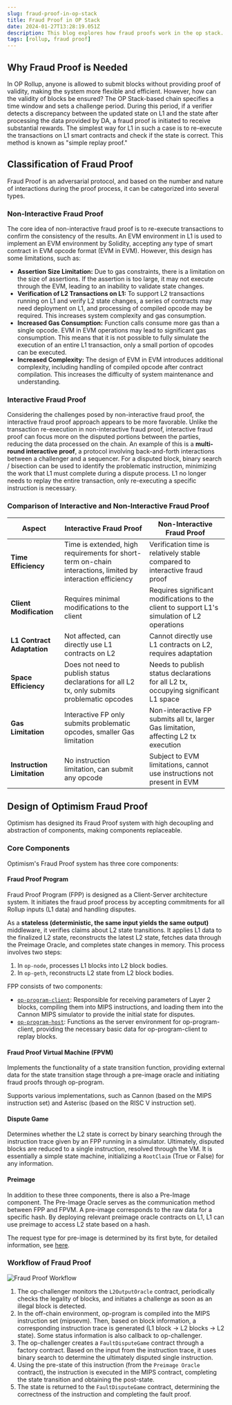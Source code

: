 ```yaml
---
slug: fraud-proof-in-op-stack
title: Fraud Proof in OP Stack
date: 2024-01-27T13:28:19.051Z
description: This blog explores how fraud proofs work in the op stack.
tags: [rollup, fraud proof]
---
```


## Why Fraud Proof is Needed

In OP Rollup, anyone is allowed to submit blocks without providing proof of validity, making the system more flexible and efficient. However, how can the validity of blocks be ensured? The OP Stack-based chain specifies a time window and sets a challenge period. During this period, if a verifier detects a discrepancy between the updated state on L1 and the state after processing the data provided by DA, a fraud proof is initiated to receive substantial rewards. The simplest way for L1 in such a case is to re-execute the transactions on L1 smart contracts and check if the state is correct. This method is known as "simple replay proof."

## Classification of Fraud Proof

Fraud Proof is an adversarial protocol, and based on the number and nature of interactions during the proof process, it can be categorized into several types.

### **Non-Interactive Fraud Proof**

The core idea of non-interactive fraud proof is to re-execute transactions to confirm the consistency of the results. An EVM environment in L1 is used to implement an EVM environment by Solidity, accepting any type of smart contract in EVM opcode format (EVM in EVM). However, this design has some limitations, such as:

- **Assertion Size Limitation:** Due to gas constraints, there is a limitation on the size of assertions. If the assertion is too large, it may not execute through the EVM, leading to an inability to validate state changes.
- **Verification of L2 Transactions on L1:** To support L2 transactions running on L1 and verify L2 state changes, a series of contracts may need deployment on L1, and processing of compiled opcode may be required. This increases system complexity and gas consumption.
- **Increased Gas Consumption:** Function calls consume more gas than a single opcode. EVM in EVM operations may lead to significant gas consumption. This means that it is not possible to fully simulate the execution of an entire L1 transaction, only a small portion of opcodes can be executed.
- **Increased Complexity:** The design of EVM in EVM introduces additional complexity, including handling of compiled opcode after contract compilation. This increases the difficulty of system maintenance and understanding.

### **Interactive Fraud Proof**

Considering the challenges posed by non-interactive fraud proof, the interactive fraud proof approach appears to be more favorable. Unlike the transaction re-execution in non-interactive fraud proof, interactive fraud proof can focus more on the disputed portions between the parties, reducing the data processed on the chain. An example of this is a **multi-round interactive proof**, a protocol involving back-and-forth interactions between a challenger and a sequencer. For a disputed block, binary search / bisection can be used to identify the problematic instruction, minimizing the work that L1 must complete during a dispute process. L1 no longer needs to replay the entire transaction, only re-executing a specific instruction is necessary.

### Comparison of Interactive and Non-Interactive Fraud Proof

| Aspect                     | **Interactive Fraud Proof**                                                                                 | **Non-Interactive Fraud Proof**                                                              |
| -------------------------- | ----------------------------------------------------------------------------------------------------------- | -------------------------------------------------------------------------------------------- |
| **Time Efficiency**        | Time is extended, high requirements for short-term on-chain interactions, limited by interaction efficiency | Verification time is relatively stable compared to interactive fraud proof                   |
| **Client Modification**    | Requires minimal modifications to the client                                                                | Requires significant modifications to the client to support L1's simulation of L2 operations |
| **L1 Contract Adaptation** | Not affected, can directly use L1 contracts on L2                                                           | Cannot directly use L1 contracts on L2, requires adaptation                                  |
| **Space Efficiency**       | Does not need to publish status declarations for all L2 tx, only submits problematic opcodes                | Needs to publish status declarations for all L2 tx, occupying significant L1 space           |
| **Gas Limitation**         | Interactive FP only submits problematic opcodes, smaller Gas limitation                                     | Non-interactive FP submits all tx, larger Gas limitation, affecting L2 tx execution          |
| **Instruction Limitation** | No instruction limitation, can submit any opcode                                                            | Subject to EVM limitations, cannot use instructions not present in EVM                       |

## Design of Optimism Fraud Proof

Optimism has designed its Fraud Proof system with high decoupling and abstraction of components, making components replaceable.

### Core Components

Optimism's Fraud Proof system has three core components:

#### Fraud Proof Program

Fraud Proof Program (FPP) is designed as a Client-Server architecture system. It initiates the fraud proof process by accepting commitments for all Rollup inputs (L1 data) and handling disputes.

As a **stateless (deterministic, the same input yields the same output)** middleware, it verifies claims about L2 state transitions. It applies L1 data to the finalized L2 state, reconstructs the latest L2 state, fetches data through the Preimage Oracle, and completes state changes in memory. This process involves two steps:

1. In `op-node`, processes L1 blocks into L2 block bodies.
2. In `op-geth`, reconstructs L2 state from L2 block bodies.

FPP consists of two components:

- [`op-program-client`](https://github.com/ethereum-optimism/optimism/tree/develop/op-program/client): Responsible for receiving parameters of Layer 2 blocks, compiling them into MIPS instructions, and loading them into the Cannon MIPS simulator to provide the initial state for disputes.
- [`op-program-host`](https://github.com/ethereum-optimism/optimism/tree/develop/op-program/host): Functions as the server environment for op-program-client, providing the necessary basic data for op-program-client to replay blocks.

#### Fraud Proof Virtual Machine (FPVM)

Implements the functionality of a state transition function, providing external data for the state transition stage through a pre-image oracle and initiating fraud proofs through op-program.

Supports various implementations, such as Cannon (based on the MIPS instruction set) and Asterisc (based on the RISC V instruction set).

#### Dispute Game

Determines whether the L2 state is correct by binary searching through the instruction trace given by an FPP running in a simulator. Ultimately, disputed blocks are reduced to a single instruction, resolved through the VM. It is essentially a simple state machine, initializing a `RootClaim` (True or False) for any information.

#### Preimage

In addition to these three components, there is also a Pre-Image component. The Pre-Image Oracle serves as the communication method between FPP and FPVM. A pre-image corresponds to the raw data for a specific hash. By deploying relevant preimage oracle contracts on L1, L1 can use preimage to access L2 state based on a hash.

The request type for pre-image is determined by its first byte, for detailed information, see [here](https://github.com/ethereum-optimism/optimism/blob/develop/specs/fault-proof.md#pre-image-oracle).

### Workflow of Fraud Proof

![Fraud Proof Workflow](/images/blog/fraud-proof-workflow.png)

1. The op-challenger monitors the `L2OutputOracle` contract, periodically checks the legality of blocks, and initiates a challenge as soon as an illegal block is detected.
2. In the off-chain environment, op-program is compiled into the MIPS instruction set (mipsevm). Then, based on block information, a corresponding instruction trace is generated (L1 block -> L2 blocks -> L2 state). Some status information is also callback to op-challenger.
3. The op-challenger creates a `FaultDisputeGame` contract through a factory contract. Based on the input from the instruction trace, it uses binary search to determine the ultimately disputed single instruction.
4. Using the pre-state of this instruction (from the `Preimage Oracle` contract), the instruction is executed in the MIPS contract, completing the state transition and obtaining the post-state.
5. The state is returned to the `FaultDisputeGame` contract, determining the correctness of the instruction and completing the fault proof.
